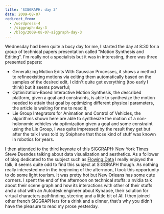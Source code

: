 ```yaml
---
title: 'SIGGRAPH: day 3'
date: 2009-08-07
redirect_from:
  - /wordpress-4
  - /siggraph-day-3
  - /blog/2009-08-07-siggraph-day-3
---
```


Wednesday had been quite a busy day for me, I started the day at 8:30 for a
group of technical papers presentation called "Motion Synthesis and Editing".
I'm really not a specialists but it was in interesting, there was three
presented papers:

- Generalizing Motion Edits With Gaussian Processes, it shows a method to
  refineexisting motions via editing them automatically based on the samples of
  the desired edit, I didn't quite get everything (too early I think) but it
  seems powerful;
- Optimization-Based Interactive Motion Synthesis, the described platform, given
  a goal and constraints, is able to synthesize the motion needed to attain that
  goal by optimizing different physical parameters, the article is waiting for
  me to read it;
- Lie Group Integrators for Animation and Control of Vehicles, the algorithms
  shown here are able to synthesize the motion of a non-holonomic vehicles via
  optimization given a goal and some constraint using the Lie Group, I was quite
  impressed by the result they get but after the talk I was told by Stéphane
  that those kind of stuff was known in robotics for years.

I then attended to the third keynote of this SIGGRAPH: New York Times Steve
Duendes talking about data visualization and aesthetics. As a follower of blog
dedicated to the subject such as [Flowing Data](http://flowingdata.com/) I
really enjoyed the talk, it seems quite odd to find this subject at SIGGRAPH
though. As nothing really interested me in the beginning of the afternoon, I
took this opportunity to do some light tourism. It was pretty hot but New
Orleans has some cute corners. I spent the end of the afternoon on technical
stuffs: a nvidia talk about their scene graph and how its interactions with
other of their stuffs and a chat with an Autodesk engineer about Kynapse, their
solution for virtual characters pathfinding, steering and a little bit of AI. I
then joined other french SIGGRAPHers for a drink and a dinner, that's why you
didn't have the pleasure to read my prose yesterday.
